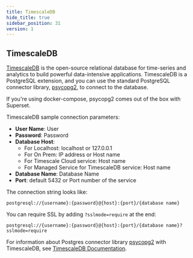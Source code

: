 ```yaml
---
title: TimescaleDB
hide_title: true
sidebar_position: 31
version: 1
---
```


## TimescaleDB
[TimescaleDB](https://www.timescale.com) is the open-source relational database for time-series and analytics to build powerful data-intensive applications.
TimescaleDB is a PostgreSQL extension, and you can use the standard PostgreSQL connector library, [psycopg2](https://www.psycopg.org/docs/), to connect to the database.

If you're using docker-compose, psycopg2 comes out of the box with Superset.

TimescaleDB sample connection parameters:

- **User Name**: User
- **Password**: Password
- **Database Host**:
  - For Localhost: localhost or 127.0.0.1
  - For On Prem: IP address or Host name
  - For Timescale Cloud service: Host name
  - For Managed Service for TimescaleDB service: Host name
- **Database Name**: Database Name
- **Port**: default 5432 or Port number of the service

The connection string looks like:

```
postgresql://{username}:{password}@{host}:{port}/{database name}
```

You can require SSL by adding `?sslmode=require` at the end:

```
postgresql://{username}:{password}@{host}:{port}/{database name}?sslmode=require
```

For information about Postgres connector library [psycopg2](https://www.psycopg.org/docs/) with TimescaleDB, see [TimescaleDB Documentation](https://docs.timescale.com/timescaledb/latest/quick-start/python/).

